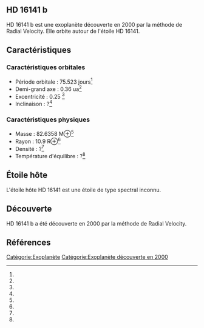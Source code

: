 == HD 16141 b ==

{{Infobox Exoplanète
| nom = HD 16141 b
| image = 
| légende = 
| étoile = HD 16141
| constellation = 
| ascension_droite = 
| déclinaison = 
| distance = ?
| type_spectral = ?
| masse = 82.6358 M⊕<ref></ref>
| rayon = 10.9 R⊕<ref></ref>
| densité = ?<ref></ref>
| gravité = ?<ref></ref>
| température = ?<ref></ref>
| période = 75.523 j<ref></ref>
| demi_grand_axe = 0.36 ua<ref></ref>
| excentricité = 0.25 <ref></ref>
| inclinaison = ?<ref></ref>
| méthode_découverte = Radial Velocity
| date_découverte = 2000
| statut = Confirmée
}}

HD 16141 b est une exoplanète découverte en 2000 par la méthode de Radial Velocity. Elle orbite autour de l'étoile HD 16141.

== Caractéristiques ==

=== Caractéristiques orbitales ===
* Période orbitale : 75.523 jours<ref></ref>
* Demi-grand axe : 0.36 ua<ref></ref>
* Excentricité : 0.25 <ref></ref>
* Inclinaison : ?<ref></ref>

=== Caractéristiques physiques ===
* Masse : 82.6358 M⊕<ref></ref>
* Rayon : 10.9 R⊕<ref></ref>
* Densité : ?<ref></ref>
* Température d'équilibre : ?<ref></ref>

== Étoile hôte ==

{{Infobox Étoile
| nom = HD 16141
| image = 
| légende = 
| constellation = 
| ascension_droite = 
| déclinaison = 
| distance = ?
| type_spectral = ?
| magnitude_absolue = 
| magnitude_apparente = 
| masse = ?<ref></ref>
| rayon = ?<ref></ref>
| température = ?<ref></ref>
| métallicité = ?<ref></ref>
| âge = ?<ref></ref>
}}

L'étoile hôte HD 16141 est une étoile de type spectral inconnu.

== Découverte ==

HD 16141 b a été découverte en 2000 par la méthode de Radial Velocity.

== Références ==
<references />

[[Catégorie:Exoplanète]]
[[Catégorie:Exoplanète découverte en 2000]]
